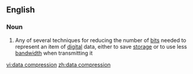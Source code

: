 ==English==

===Noun===
{{wikipedia}}
{{en-noun|sg=[[data]] [[compression]]|-}}

#{{computing}} Any of several techniques for reducing the number of [[bit]]s needed to represent an item of [[digital]] data, either to save [[storage]] or to use less [[bandwidth]] when transmitting it

[[vi:data compression]]
[[zh:data compression]]